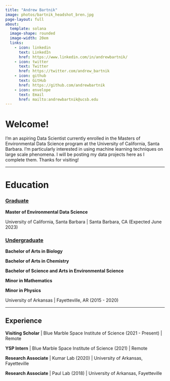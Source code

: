 ```yaml
---
title: "Andrew Bartnik"
image: photos/bartnik_headshot_bren.jpg
page-layout: full
about: 
  template: solana
  image-shape: rounded
  image-width: 20em
  links:
    - icon: linkedin 
      text: LinkedIn
      href: https://www.linkedin.com/in/andrewbartnik/
    - icon: twitter 
      text: Twitter
      href: https://twitter.com/andrew_bartnik
    - icon: github 
      text: GitHub
      href: https://github.com/andrewbartnik
    - icon: envelope 
      text: Email
      href: mailto:andrewbartnik@ucsb.edu
---
```


# **Welcome!**

I'm an aspiring Data Scientist currently enrolled in the Masters of Environmental Data Science program at the University of California, Santa Barbara. I'm particularly interested in using machine learning techniques on large scale phenomena. I will be posting my data projects here as I complete them. Thanks for visiting!

------------------------------------------------------------------------

# **Education**

### [Graduate]{.underline}

**Master of Environmental Data Science**

University of California, Santa Barbara \| Santa Barbara, CA (Expected June 2023)

### [Undergraduate]{.underline}

**Bachelor of Arts in Biology**

**Bachelor of Arts in Chemistry**

**Bachelor of Science and Arts in Environmental Science**

**Minor in Mathematics**

**Minor in Physics**

University of Arkansas \| Fayetteville, AR (2015 - 2020)

------------------------------------------------------------------------

## **Experience**

**Visiting Scholar** \| Blue Marble Space Institute of Science (2021 - Present) \| Remote

**YSP Intern** \| Blue Marble Space Institute of Science (2021) \| Remote

**Research Associate** \| Kumar Lab (2020) \| University of Arkansas, Fayetteville

**Research Associate** \| Paul Lab (2018) \| University of Arkansas, Fayetteville
